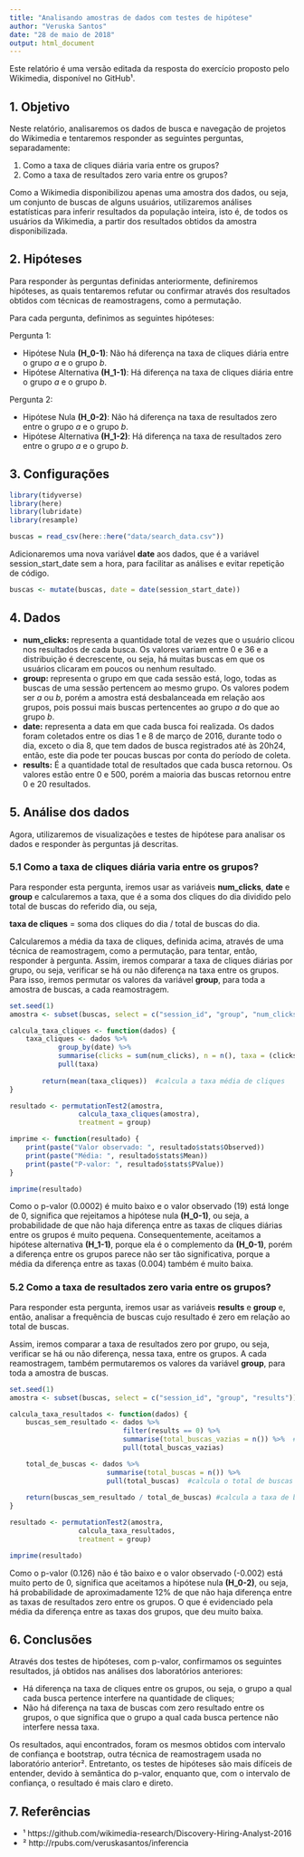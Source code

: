 ```yaml
---
title: "Analisando amostras de dados com testes de hipótese"
author: "Veruska Santos"
date: "28 de maio de 2018"
output: html_document
---
```


Este relatório é uma versão editada da resposta do exercício proposto pelo Wikimedia, disponível no GitHub¹.

## 1. Objetivo

Neste relatório, analisaremos os dados de busca e navegação de projetos do Wikimedia e tentaremos responder as seguintes perguntas, separadamente:

1. Como a taxa de cliques diária varia entre os grupos?
2. Como a taxa de resultados zero varia entre os grupos?

Como a Wikimedia disponibilizou apenas uma amostra dos dados, ou seja, um conjunto de buscas de alguns usuários, utilizaremos análises estatísticas para inferir resultados da população inteira, isto é, de todos os usuários da Wikimedia, a partir dos resultados obtidos da amostra disponibilizada.

## 2. Hipóteses

Para responder às perguntas definidas anteriormente, definiremos hipóteses, as quais tentaremos refutar ou confirmar através dos resultados obtidos com técnicas de reamostragens, como a permutação.

Para cada pergunta, definimos as seguintes hipóteses:

Pergunta 1:

* Hipótese Nula **(H_0-1)**: Não há diferença na taxa de cliques diária entre o grupo $a$ e o grupo $b$.
* Hipótese Alternativa **(H_1-1)**: Há diferença na taxa de cliques diária entre o grupo $a$ e o grupo $b$.

Pergunta 2:

* Hipótese Nula **(H_0-2)**: Não há diferença na taxa de resultados zero entre o grupo $a$ e o grupo $b$.
* Hipótese Alternativa **(H_1-2)**: Há diferença na taxa de resultados zero entre o grupo $a$ e o grupo $b$.

## 3. Configurações

```r
library(tidyverse)
library(here)
library(lubridate)
library(resample)
```

```r
buscas = read_csv(here::here("data/search_data.csv"))
```

Adicionaremos uma nova variável **date** aos dados, que é a variável session_start_date sem a hora, para facilitar as análises e evitar repetição de código.

```r
buscas <- mutate(buscas, date = date(session_start_date))
```

## 4. Dados

* **num_clicks:** representa a quantidade total de vezes que o usuário clicou nos resultados de cada busca. Os valores variam entre 0 e 36 e a distribuição é decrescente, ou seja, há muitas buscas em que os usuários clicaram em poucos ou nenhum resultado. 
* **group:** representa o grupo em que cada sessão está, logo, todas as buscas de uma sessão pertencem ao mesmo grupo. Os valores podem ser $a$ ou $b$, porém a amostra está desbalanceada em relação aos grupos, pois possui mais buscas pertencentes ao grupo $a$ do que ao grupo $b$.
* **date:** representa a data em que cada busca foi realizada. Os dados foram coletados entre os dias 1 e 8 de março de 2016, durante todo o dia, exceto o dia 8, que tem dados de busca registrados até às 20h24, então, este dia pode ter poucas buscas por conta do período de coleta.
* **results:** É a quantidade total de resultados que cada busca retornou. Os valores estão entre 0 e 500, porém a maioria das buscas retornou entre 0 e 20 resultados.

## 5. Análise dos dados

Agora, utilizaremos de visualizações e testes de hipótese para analisar os dados e responder às perguntas já descritas.

### 5.1 Como a taxa de cliques diária varia entre os grupos?

Para responder esta pergunta, iremos usar as variáveis **num_clicks**, **date** e **group** e calcularemos a taxa, que é a soma dos cliques do dia dividido pelo total de buscas do referido dia, ou seja, 

**taxa de cliques** = soma dos cliques do dia / total de buscas do dia.

Calcularemos a média da taxa de cliques, definida acima, através de uma técnica de reamostragem, como a permutação, para tentar, então, responder à pergunta. Assim, iremos comparar a taxa de cliques diárias por grupo, ou seja, verificar se há ou não diferença na taxa entre os grupos. Para isso, iremos permutar os valores da variável **group**, para toda a amostra de buscas, a cada reamostragem.

```r
set.seed(1)
amostra <- subset(buscas, select = c("session_id", "group", "num_clicks", "date"))

calcula_taxa_cliques <- function(dados) {
    taxa_cliques <- dados %>% 
            group_by(date) %>%
            summarise(clicks = sum(num_clicks), n = n(), taxa = (clicks/n)*100) %>%  #calcula a taxa de cliques por dia
            pull(taxa)
           
        return(mean(taxa_cliques))  #calcula a taxa média de cliques
}

resultado <- permutationTest2(amostra,
                 calcula_taxa_cliques(amostra),
                 treatment = group)

imprime <- function(resultado) {
    print(paste("Valor observado: ", resultado$stats$Observed))
    print(paste("Média: ", resultado$stats$Mean))
    print(paste("P-valor: ", resultado$stats$PValue))
}

imprime(resultado)
```

Como o p-valor (0.0002) é muito baixo e o valor observado (19) está longe de 0, significa que rejeitamos a hipótese nula **(H_0-1)**, ou seja, a probabilidade de que não haja diferença entre as taxas de cliques diárias entre os grupos é muito pequena. Consequentemente, aceitamos a hipótese alternativa **(H_1-1)**, porque ela é o complemento da **(H_0-1)**, porém a diferença entre os grupos parece não ser tão significativa, porque a média da diferença entre as taxas (0.004) também é muito baixa.

### 5.2 Como a taxa de resultados zero varia entre os grupos?

Para responder esta pergunta, iremos usar as variáveis **results** e **group** e, então, analisar a frequência de buscas cujo resultado é zero em relação ao total de buscas.

Assim, iremos comparar a taxa de resultados zero por grupo, ou seja, verificar se há ou não diferença, nessa taxa, entre os grupos. A cada reamostragem, também permutaremos os valores da variável **group**, para toda a amostra de buscas.

```r
set.seed(1)
amostra <- subset(buscas, select = c("session_id", "group", "results"))

calcula_taxa_resultados <- function(dados) {
    buscas_sem_resultado <- dados %>%
                            filter(results == 0) %>%
                            summarise(total_buscas_vazias = n()) %>%  #calcula o total de buscas com zero resultado
                            pull(total_buscas_vazias)

    total_de_buscas <- dados %>% 
                        summarise(total_buscas = n()) %>%
                        pull(total_buscas)  #calcula o total de buscas
    
    return(buscas_sem_resultado / total_de_buscas) #calcula a taxa de buscas com resultado zero
}

resultado <- permutationTest2(amostra,
                 calcula_taxa_resultados,
                 treatment = group)

imprime(resultado)

```

Como o p-valor (0.126) não é tão baixo e o valor observado (-0.002) está muito perto de 0, significa que aceitamos a hipótese nula **(H_0-2)**, ou seja, há probabilidade de aproximadamente 12% de que não haja diferença entre as taxas de resultados zero entre os grupos. O que é evidenciado pela média da diferença entre as taxas dos grupos, que deu muito baixa.

## 6. Conclusões

Através dos testes de hipóteses, com p-valor, confirmamos os seguintes resultados, já obtidos nas análises dos laboratórios anteriores:

* Há diferença na taxa de cliques entre os grupos, ou seja, o grupo a qual cada busca pertence interfere na quantidade de cliques;
* Não há diferença na taxa de buscas com zero resultado entre os grupos, o que significa que o grupo a qual cada busca pertence não interfere nessa taxa. 

Os resultados, aqui encontrados, foram os mesmos obtidos com intervalo de confiança e bootstrap, outra técnica de reamostragem usada no laboratório anterior². Entretanto, os testes de hipóteses são mais difíceis de entender, devido à semântica do p-valor, enquanto que, com o intervalo de confiança, o resultado é mais claro e direto.

## 7. Referências

* ¹ https://github.com/wikimedia-research/Discovery-Hiring-Analyst-2016
* ² http://rpubs.com/veruskasantos/inferencia